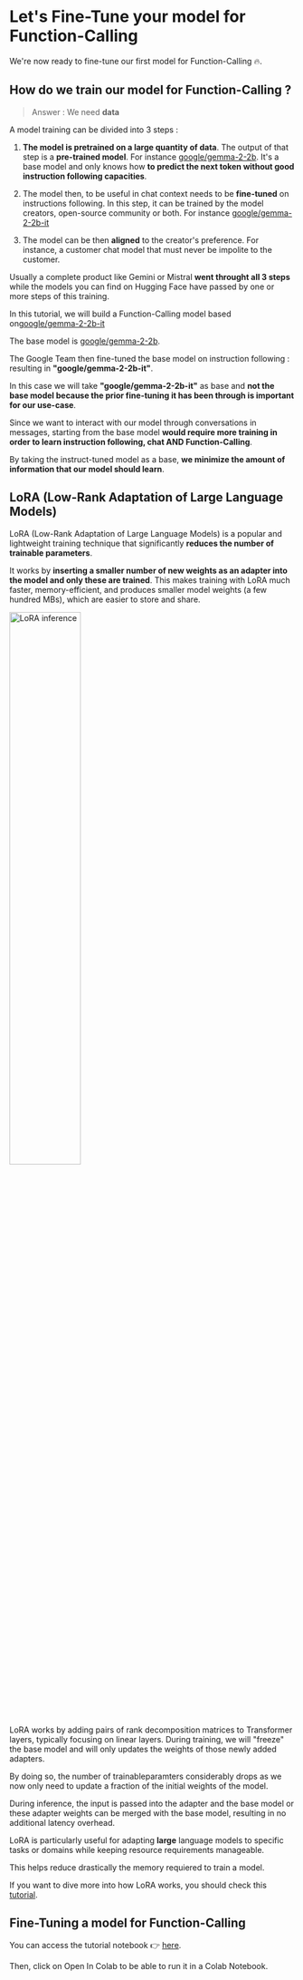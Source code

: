 # Let's Fine-Tune your model for Function-Calling

We're now ready to fine-tune our first model for Function-Calling 🔥.

## How do we train our model for Function-Calling ?

> Answer : We need **data**

A model training can be divided into 3 steps :

1. **The model is pretrained on a large quantity of data**. The output of that step is a **pre-trained model**. For instance [google/gemma-2-2b](https://huggingface.co/google/gemma-2-2b). It's a base model and only knows how **to predict the next token without good instruction following capacities**.

2. The model then, to be useful in chat context needs to be **fine-tuned** on instructions following. In this step, it can be trained by the model creators, open-source community or both. For instance [google/gemma-2-2b-it](https://huggingface.co/google/gemma-2-2b-it) 

3. The model can be then **aligned** to the creator's preference. For instance, a customer chat model that must never be impolite to the customer.

Usually a complete product like Gemini or Mistral **went throught all 3 steps** while the models you can find on Hugging Face have passed by one or more steps of this training.

In this tutorial, we will build a Function-Calling model based on[google/gemma-2-2b-it](https://huggingface.co/google/gemma-2-2b-it) 

The base model is [google/gemma-2-2b](https://huggingface.co/google/gemma-2-2b). 

The Google Team then fine-tuned the base model on instruction following : resulting in **"google/gemma-2-2b-it"**. 

In this case we will take **"google/gemma-2-2b-it"** as base and **not the base model because the prior fine-tuning it has been through is important for our use-case**.

Since we want to interact with our model through conversations in messages, starting from the base model **would require more training in order to learn instruction following, chat AND Function-Calling**.

By taking the instruct-tuned model as a base, **we minimize the amount of information that our model should learn**.

## LoRA  (Low-Rank Adaptation of Large Language Models)

LoRA (Low-Rank Adaptation of Large Language Models) is a popular and lightweight training technique that significantly **reduces the number of trainable parameters**.

It works by **inserting a smaller number of new weights as an adapter into the model and only these are trained**. 
This makes training with LoRA much faster, memory-efficient, and produces smaller model weights (a few hundred MBs), which are easier to store and share. 

<img src="https://huggingface.co/datasets/agents-course/course-images/resolve/main/en/unit1/blog_multi-lora-serving_LoRA.gif" alt="LoRA inference" width="50%"/>

LoRA works by adding pairs of rank decomposition matrices to Transformer layers, typically focusing on linear layers.
During training, we will "freeze" the base model and will only updates the weights of those newly added adapters. 

By doing so, the number of trainableparamters considerably drops as we now only need to update a fraction of the initial weights of the model.

During inference, the input is passed into the adapter and the base model or these adapter weights can be merged with the base model, resulting in no additional latency overhead. 

LoRA is particularly useful for adapting **large** language models to specific tasks or domains while keeping resource requirements manageable.

This helps reduce drastically the memory requiered to train a model.

If you want to dive more into how LoRA works, you should check this [tutorial](https://huggingface.co/learn/nlp-course/chapter11/4?fw=pt).


## Fine-Tuning a model for Function-Calling

You can access the tutorial notebook 👉 [here](https://huggingface.co/agents-course/notebooks/blob/main/bonus-unit1/bonus-unit1.ipynb).

Then, click on Open In Colab to be able to run it in a Colab Notebook.


